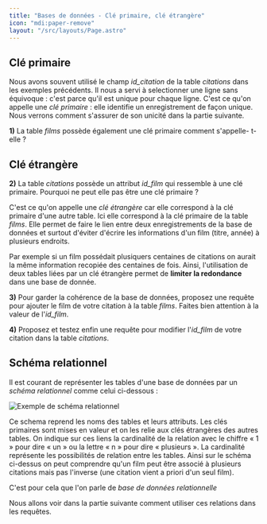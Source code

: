 ```yaml
---
title: "Bases de données - Clé primaire, clé étrangère"
icon: "mdi:paper-remove"
layout: "/src/layouts/Page.astro"
---
```



## Clé primaire

Nous avons souvent utilisé le champ _id_citation_ de la table _citations_ dans
les exemples précédents. Il nous a servi à selectionner une ligne sans
équivoque : c'est parce qu'il est unique pour chaque ligne. C'est ce qu'on
appelle une _clé primaire_ : elle identifie un enregistrement de façon unique.
Nous verrons comment s'assurer de son unicité dans la partie suivante.

**1)** La table _films_ possède également une clé primaire comment s'appelle-
t-elle ?

## Clé étrangère

**2)** La table _citations_ possède un attribut _id_film_ qui ressemble à une
clé primaire. Pourquoi ne peut elle pas être une clé primaire ?

C'est ce qu'on appelle une _clé étrangère_ car elle correspond à la clé
primaire d'une autre table. Ici elle correspond à la clé primaire de la table
_films_. Elle permet de faire le lien entre deux enregistrements de la base de
données et surtout d'éviter d'écrire les informations d'un film (titre, année)
à plusieurs endroits.

Par exemple si un film possédait plusiquers centaines de citations on aurait
la même information recopiée des centaines de fois. Ainsi, l'utilisation de
deux tables liées par un clé étrangère permet de **limiter la redondance**
dans une base de donnée.

**3)** Pour garder la cohérence de la base de données, proposez une requête
pour ajouter le film de votre citation à la table _films_. Faites bien
attention à la valeur de l'_id_film_.

**4)** Proposez et testez enfin une requête pour modifier l'_id_film_ de votre
citation dans la table _citations_.

## Schéma relationnel

Il est courant de représenter les tables d'une base de données par un _schéma
relationnel_ comme celui ci-dessous :

![Exemple de schéma relationnel](img/schema.svg)

Ce schema reprend les noms des tables et leurs attributs. Les clés primaires
sont mises en valeur et on les relie aux clés étrangères des autres tables. On
indique sur ces liens la cardinalité de la relation avec le chiffre « 1 » pour
dire « un » ou la lettre « n » pour dire « plusieurs ». La cardinalité
représente les possibilités de relation entre les tables. Ainsi sur le schéma
ci-dessus on peut comprendre qu'un film peut être associé à plusieurs
citations mais pas l'inverse (une citation vient a priori d'un seul film).

C'est pour cela que l'on parle de _base de données relationnelle_

Nous allons voir dans la partie suivante comment utiliser ces relations dans
les requêtes.